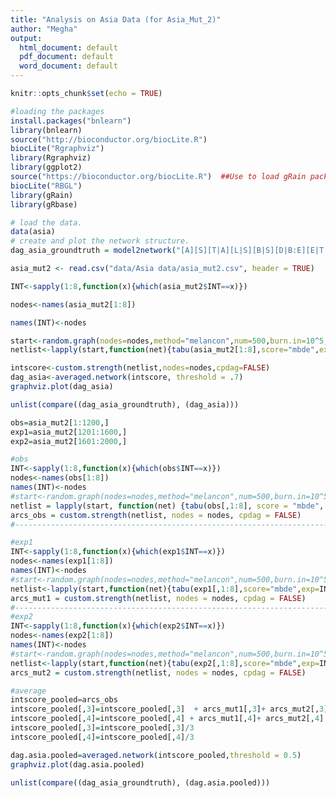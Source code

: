 ```yaml
---
title: "Analysis on Asia Data (for Asia_Mut_2)"
author: "Megha"
output:
  html_document: default
  pdf_document: default
  word_document: default
---
```


```r
knitr::opts_chunk$set(echo = TRUE)
```
```r
#loading the packages
install.packages("bnlearn")
library(bnlearn)
source("http://bioconductor.org/biocLite.R")
biocLite("Rgraphviz")
library(Rgraphviz)
library(ggplot2)
source("https://bioconductor.org/biocLite.R")  ##Use to load gRain package since RBGL is removed from CRAN repository
biocLite("RBGL")
library(gRain) 
library(gRbase)
```

```r
# load the data.
data(asia)
# create and plot the network structure.
dag_asia_groundtruth = model2network("[A][S][T|A][L|S][B|S][D|B:E][E|T:L][X|E]")
```

```r
asia_mut2 <- read.csv("data/Asia data/asia_mut2.csv", header = TRUE)
```

```r
INT<-sapply(1:8,function(x){which(asia_mut2$INT==x)})

nodes<-names(asia_mut2[1:8])

names(INT)<-nodes

start<-random.graph(nodes=nodes,method="melancon",num=500,burn.in=10^5, every=50)
netlist<-lapply(start,function(net){tabu(asia_mut2[1:8],score="mbde",exp=INT,iss=1,start=net,tabu=50)})

intscore<-custom.strength(netlist,nodes=nodes,cpdag=FALSE)
dag_asia<-averaged.network(intscore, threshold = .7)
graphviz.plot(dag_asia) 
```
```r
unlist(compare((dag_asia_groundtruth), (dag_asia)))
```
```r
obs=asia_mut2[1:1200,]
exp1=asia_mut2[1201:1600,]
exp2=asia_mut2[1601:2000,]
```

```r
#obs
INT<-sapply(1:8,function(x){which(obs$INT==x)})
nodes<-names(obs[1:8])
names(INT)<-nodes
#start<-random.graph(nodes=nodes,method="melancon",num=500,burn.in=10^5, every=50)
netlist = lapply(start, function(net) {tabu(obs[,1:8], score = "mbde", exp=INT, iss = 1, start = net, tabu=50) })
arcs_obs = custom.strength(netlist, nodes = nodes, cpdag = FALSE)
#-----------------------------------------------------------------------------------------------------------------

#exp1
INT<-sapply(1:8,function(x){which(exp1$INT==x)})
nodes<-names(exp1[1:8])
names(INT)<-nodes
#start<-random.graph(nodes=nodes,method="melancon",num=500,burn.in=10^5, every=50)
netlist<-lapply(start,function(net){tabu(exp1[,1:8],score="mbde",exp=INT,iss=1,start=net,tabu=50)})
arcs_mut1 = custom.strength(netlist, nodes = nodes, cpdag = FALSE)
#-----------------------------------------------------------------------------------------------------------------
#exp2
INT<-sapply(1:8,function(x){which(exp2$INT==x)})
nodes<-names(exp2[1:8])
names(INT)<-nodes
#start<-random.graph(nodes=nodes,method="melancon",num=500,burn.in=10^5, every=50)
netlist<-lapply(start,function(net){tabu(exp2[,1:8],score="mbde",exp=INT,iss=1,start=net,tabu=50)})
arcs_mut2 = custom.strength(netlist, nodes = nodes, cpdag = FALSE)
```


```r
#average
intscore_pooled=arcs_obs
intscore_pooled[,3]=intscore_pooled[,3]  + arcs_mut1[,3]+ arcs_mut2[,3]
intscore_pooled[,4]=intscore_pooled[,4] + arcs_mut1[,4]+ arcs_mut2[,4]
intscore_pooled[,3]=intscore_pooled[,3]/3
intscore_pooled[,4]=intscore_pooled[,4]/3

dag.asia.pooled=averaged.network(intscore_pooled,threshold = 0.5)
graphviz.plot(dag.asia.pooled)
```

```r
unlist(compare((dag_asia_groundtruth), (dag.asia.pooled)))
```